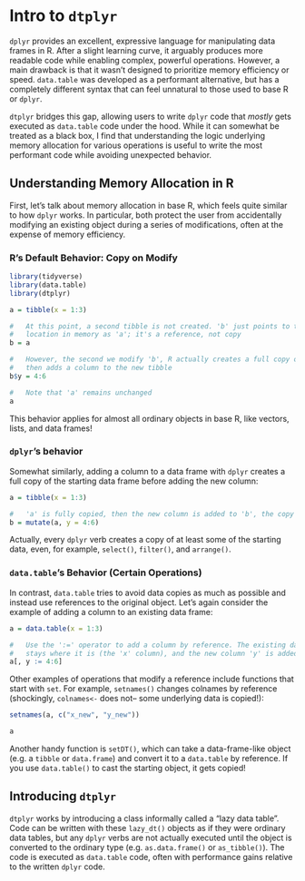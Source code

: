 # Intro to `dtplyr`

`dplyr` provides an excellent, expressive language for manipulating data frames
in R. After a slight learning curve, it arguably produces more readable code
while enabling complex, powerful operations. However, a main drawback is that it
wasn't designed to prioritize memory efficiency or speed. `data.table` was
developed as a performant alternative, but has a completely different syntax
that can feel unnatural to those used to base R or `dplyr`.

`dtplyr` bridges this gap, allowing users to write `dplyr` code that *mostly*
gets executed as `data.table` code under the hood. While it can somewhat be
treated as a black box, I find that understanding the logic underlying memory
allocation for various operations is useful to write the most performant code
while avoiding unexpected behavior.

## Understanding Memory Allocation in R

First, let's talk about memory allocation in base R, which feels quite similar
to how `dplyr` works. In particular, both protect the user from accidentally
modifying an existing object during a series of modifications, often at the
expense of memory efficiency.

### R's Default Behavior: Copy on Modify

```r
library(tidyverse)
library(data.table)
library(dtplyr)

a = tibble(x = 1:3)

#   At this point, a second tibble is not created. 'b' just points to the same
#   location in memory as 'a'; it's a reference, not copy
b = a

#   However, the second we modify 'b', R actually creates a full copy of 'a',
#   then adds a column to the new tibble
b$y = 4:6

#   Note that 'a' remains unchanged
a
```

This behavior applies for almost all ordinary objects in base R, like vectors,
lists, and data frames!

### `dplyr`'s behavior

Somewhat similarly, adding a column to a data frame with `dplyr` creates a full
copy of the starting data frame before adding the new column:

```r
a = tibble(x = 1:3)

#   'a' is fully copied, then the new column is added to 'b', the copy
b = mutate(a, y = 4:6)
```

Actually, every `dplyr` verb creates a copy of at least some of the starting
data, even, for example, `select()`, `filter()`, and `arrange()`.

### `data.table`'s Behavior (Certain Operations)

In contrast, `data.table` tries to avoid data copies as much as possible and
instead use references to the original object. Let's again consider the example
of adding a column to an existing data frame:

```r
a = data.table(x = 1:3)

#   Use the ':=' operator to add a column by reference. The existing data
#   stays where it is (the 'x' column), and the new column 'y' is added to 'a'
a[, y := 4:6]
```

Other examples of operations that modify a reference include functions that
start with `set`. For example, `setnames()` changes colnames by reference
(shockingly, `colnames<-` does not-- some underlying data is copied!):

```r
setnames(a, c("x_new", "y_new"))

a
```

Another handy function is `setDT()`, which can take a data-frame-like object
(e.g. a `tibble` or `data.frame`) and convert it to a `data.table` by reference.
If you use `data.table()` to cast the starting object, it gets copied!

## Introducing `dtplyr`

`dtplyr` works by introducing a class informally called a "lazy data table".
Code can be written with these `lazy_dt()` objects as if they were ordinary
data tables, but any `dplyr` verbs are not actually executed until the object
is converted to the ordinary type (e.g. `as.data.frame()` or `as_tibble()`).
The code is executed as `data.table` code, often with performance gains relative
to the written `dplyr` code.
